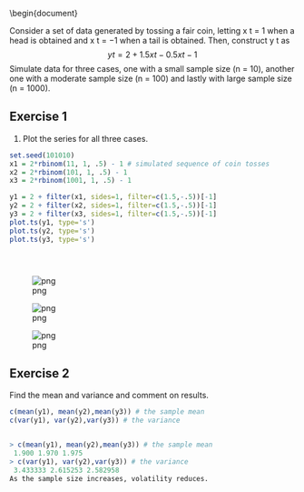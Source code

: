 \documentclass[a4paper,12pt]{article}
==========================================================================================================================================================================================================================================================================%%%%%
\usepackage{eurosym}
\usepackage{vmargin}
\usepackage{amsmath}
\usepackage{graphics}
\usepackage{epsfig}
\usepackage{enumerate}
\usepackage{multicol}
\usepackage{subfigure}
\usepackage{fancyhdr}
\usepackage{listings}
\usepackage{framed}
\usepackage{graphicx}
\usepackage{amsmath}
\usepackage{chngpage}
%\usepackage{bigints}

\usepackage{vmargin}
% left top textwidth textheight headheight
% headsep footheight footskip
\setmargins{2.0cm}{2.5cm}{16 cm}{22cm}{0.5cm}{0cm}{1cm}{1cm}
\renewcommand{\baselinestretch}{1.3}

\setcounter{MaxMatrixCols}{10}

\begin{document}

Consider a set of data generated by tossing a fair coin, letting x t = 1 when a head is obtained
and x t = −1 when a tail is obtained. Then, construct y t as
$$y t = 2 + 1.5x t − 0.5x t−1$$
Simulate data for three cases, one with a small sample size (n = 10), another one with a
moderate sample size (n = 100) and lastly with large sample size (n = 1000).


## Exercise 1
1.  Plot the series for all three cases.



```r

set.seed(101010)
x1 = 2*rbinom(11, 1, .5) - 1 # simulated sequence of coin tosses
x2 = 2*rbinom(101, 1, .5) - 1
x3 = 2*rbinom(1001, 1, .5) - 1
```


```r
y1 = 2 + filter(x1, sides=1, filter=c(1.5,-.5))[-1]
y2 = 2 + filter(x2, sides=1, filter=c(1.5,-.5))[-1]
y3 = 2 + filter(x3, sides=1, filter=c(1.5,-.5))[-1]
plot.ts(y1, type='s')
plot.ts(y2, type='s')
plot.ts(y3, type='s')





```


![png](output_2_0.png)



![png](output_2_1.png)



![png](output_2_2.png)


## Exercise 2 

Find the mean and variance and comment on results.




```r



c(mean(y1), mean(y2),mean(y3)) # the sample mean
c(var(y1), var(y2),var(y3)) # the variance


> c(mean(y1), mean(y2),mean(y3)) # the sample mean
 1.900 1.970 1.975
> c(var(y1), var(y2),var(y3)) # the variance
 3.433333 2.615253 2.582958
As the sample size increases, volatility reduces.

```
